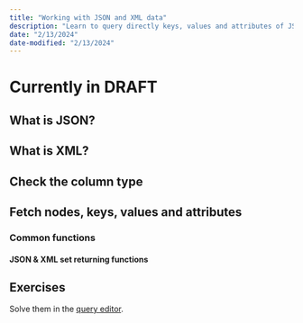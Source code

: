 ```yaml
---
title: "Working with JSON and XML data"
description: "Learn to query directly keys, values and attributes of JSON and XML data in PostgreSQL"
date: "2/13/2024"
date-modified: "2/13/2024"
---
```


# Currently in DRAFT

## What is JSON?

## What is XML?

## Check the column type

## Fetch nodes, keys, values and attributes

### Common functions

#### JSON & XML set returning functions

## Exercises

Solve them in the [query editor](../query-editor.html).